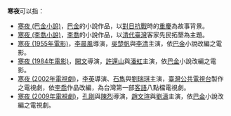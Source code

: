 '''寒夜'''可以指：
*[[寒夜_(巴金小說)|寒夜 (巴金小說)]]，[[巴金|巴金]]的小說作品，以[[對日抗戰|對日抗戰]]時的[[重慶|重慶]]為故事背景。
*[[寒夜_(李喬小說)|寒夜 (李喬小說)]]，[[李喬_(1934年)|李喬]]的小說作品，以[[清代|清代]][[臺灣|臺灣]]客家先民拓墾為主題。
*[[寒夜_(1955年電影)|寒夜 (1955年電影)]]，[[李晨風|李晨風]]導演，[[吳楚帆|吳楚帆]]與[[李清_(演員)|李清]]主演，依[[巴金|巴金]]小說改編之電影。
*[[寒夜_(1984年電影)|寒夜 (1984年電影)]]，[[闕文|闕文]]導演，[[許還山|許還山]]與[[潘虹|潘虹]]主演，依[[巴金|巴金]]小說改編之電影。
*[[寒夜_(2002年電視劇)|寒夜 (2002年電視劇)]]，[[李英|李英]]導演、[[石雋|石雋]]與[[劉瑞琪|劉瑞琪]]主演，[[臺灣|臺灣]][[公共電視台|公共電視台]]製作之電視劇，依[[李喬|李喬]]作品改編，為台灣第一部[[客語|客語]]八點檔電視劇。
*[[寒夜_(2009年電視劇)|寒夜 (2009年電視劇)]]，[[孔剛|孔剛]]與[[陳烈|陳烈]]導演，[[趙文瑄|趙文瑄]]與[[劉濤|劉濤]]主演，依[[巴金|巴金]]小說改編之電視劇。

{{disambig|Cat=二字作品消歧義|H}}